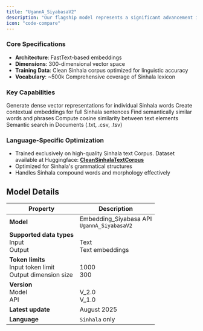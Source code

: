 ```yaml
---
title: "UgannA_SiyabasaV2"
description: "Our flagship model represents a significant advancement in Sinhala language AI"
icon: "code-compare"
---
```


### **Core Specifications**

- **Architecture**: FastText-based embeddings
- **Dimensions**: 300-dimensional vector space
- **Training Data**: Clean Sinhala corpus optimized for linguistic accuracy
- **Vocabulary**: ~500k Comprehensive coverage of Sinhala lexicon

### **Key Capabilities**

<Columns cols={2}>
  <Card title="Word Embeddings" icon="text-size">
    Generate dense vector representations for individual Sinhala words
  </Card>
  <Card title="Sentence Embeddings" icon="align-left">
    Create contextual embeddings for full Sinhala sentences
  </Card>
  <Card title="Semantic Search" icon="chart-scatter">
    Find semantically similar words and phrases
  </Card>
  <Card title="Similarity Analysis" icon="diagram-project">
    Compute cosine similarity between text elements
  </Card>
  <Card title="Document Processing" icon="file-doc">
    Semantic search in Documents (.txt, .csv, .tsv)
  </Card>
</Columns>

### Language-Specific Optimization

- Trained exclusively on high-quality Sinhala text Corpus. Dataset available at Huggingface: [**CleanSinhalaTextCorpus**](https://huggingface.co/datasets/Remeinium/CleanSinhalaTextCorpus)
- Optimized for Sinhala's grammatical structures
- Handles Sinhala compound words and morphology effectively

## Model Details

| Property | Description |
|----------|-------------|
| **Model**| Embedding_Siyabasa API<br>`UgannA_SiyabasaV2` |
| **Supported data types**<br>Input<br>Output | <br>Text<br>Text embeddings |
| **Token limits**<br>Input token limit<br>Output dimension size | <br>1000<br>300 |
| **Version**<br>Model<br>API | <br>V_2.0<br>V_1.0 |
| **Latest update** | August 2025 |
| **Language** | `Sinhala` only |